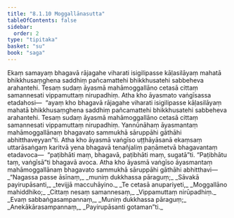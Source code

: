 ```yaml
---
title: "8.1.10 Moggallānasutta"
tableOfContents: false
sidebar:
  order: 2
type: "tipitaka"
basket: "su"
book: "saga"
---
```



<DynamicBreadcrumb />

<Division number="218" book="saga">

<Paragraph number="1361" book="saga">
Ekaṃ samayaṃ bhagavā rājagahe viharati isigilipasse kāḷasilāyaṃ mahatā bhikkhusaṃghena saddhiṃ pañcamattehi bhikkhusatehi sabbeheva arahantehi. Tesaṃ sudaṃ āyasmā mahāmoggallāno cetasā cittaṃ samannesati vippamuttaṃ nirupadhiṃ. Atha kho āyasmato vaṅgīsassa etadahosi—  “ayaṃ kho bhagavā rājagahe viharati isigilipasse kāḷasilāyaṃ mahatā bhikkhusaṃghena saddhiṃ pañcamattehi bhikkhusatehi sabbeheva arahantehi. Tesaṃ sudaṃ āyasmā mahāmoggallāno cetasā cittaṃ samannesati vippamuttaṃ nirupadhiṃ. Yannūnāhaṃ āyasmantaṃ mahāmoggallānaṃ bhagavato sammukhā sāruppāhi gāthāhi abhitthaveyyan”ti.
</Paragraph>

<Paragraph number="1362" book="saga">
Atha kho āyasmā vaṅgīso uṭṭhāyāsanā ekaṃsaṃ uttarāsaṅgaṃ karitvā yena bhagavā tenañjaliṃ paṇāmetvā bhagavantaṃ etadavoca—  “paṭibhāti maṃ, bhagavā, paṭibhāti maṃ, sugatā”ti. “Paṭibhātu taṃ, vaṅgīsā”ti bhagavā avoca. Atha kho āyasmā vaṅgīso āyasmantaṃ mahāmoggallānaṃ bhagavato sammukhā sāruppāhi gāthāhi abhitthavi—
</Paragraph>

<Paragraph number="1363" type="verses" book="saga">
_“Nagassa passe āsīnaṃ,_  
_muniṃ dukkhassa pāraguṃ;_  
_Sāvakā payirupāsanti,_  
_tevijjā maccuhāyino._  

</Paragraph>

<Paragraph number="1364" type="verses" book="saga">
_Te cetasā anupariyeti,_  
_Moggallāno mahiddhiko;_  
_Cittaṃ nesaṃ samannesaṃ,_  
_Vippamuttaṃ nirūpadhiṃ._  

</Paragraph>

<Paragraph number="1365" type="verses" book="saga">
_Evaṃ sabbaṅgasampannaṃ,_  
_Muniṃ dukkhassa pāraguṃ;_  
_Anekākārasampannaṃ,_  
_Payirupāsanti gotaman”ti._
</Paragraph>
</Division>